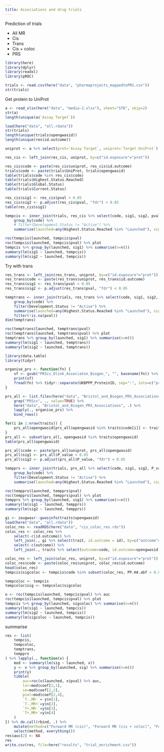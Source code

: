```yaml
---
title: Associations and drug trials
---
```



Prediction of trials

- All MR
- Cis
- Trans
- Cis + coloc
- PRS




```r
library(here)
library(dplyr)
library(readxl)
library(pROC)
```

```r
trials <- read.csv(here("data", "pharmaprojects_mappedtoPRS.csv"))
str(trials)
```

Get protein to UniProt

```r
a <- read_xlsx(here("data", "media-2.xlsx"), sheet="ST6", skip=2)
str(a)
length(unique(a$`Assay Target`))
```

```r
load(here("data", "all.rdata"))
str(trials)
length(unique(trials$opengwasid))
length(unique(res$id.outcome))

uniprot <- a %>% select(prot=`Assay Target`, uniprot=`Target UniProt`) %>% filter(!duplicated(uniprot))

res_cis <- left_join(res_cis, uniprot, by=c("id.exposure"="prot"))
```

```r
res_cis$code <- paste(res_cis$uniprot, res_cis$id.outcome)
trials$code <- paste(trials$UniProt, trials$opengwasid)
table(trials$code %in% res_cis$code)
table(trials$Highest.Status.Reached)
table(trials$Global.Status)
table(trials$Current.Status)

res_cis$sig1 <- res_cis$pval < 0.05
res_cis$sig2 <- p.adjust(res_cis$pval, "fdr") < 0.05
table(res_cis$sig1)

tempcis <- inner_join(trials, res_cis %>% select(code, sig1, sig2, pval), by="code") %>% 
    group_by(code) %>%
    # filter(Development.Status != "Active") %>%
    summarise(launched=any(Highest.Status.Reached %in% "Launched"), sig1=sig1[1], sig2=sig2[1], pval=pval[1], sig=sig1)

roc(tempcis$launched, tempcis$pval)
roc(tempcis$launched, tempcis$pval) %>% plot
tempcis %>% group_by(launched, sig1) %>% summarise(n=n())
summary(lm(sig1 ~ launched, tempcis))
summary(lm(sig2 ~ launched, tempcis))
```

Try with trans

```r
res_trans <- left_join(res_trans, uniprot, by=c("id.exposure"="prot"))
res_trans$code <- paste(res_trans$uniprot, res_trans$id.outcome)
res_trans$sig1 <- res_trans$pval < 0.05
res_trans$sig2 <- p.adjust(res_trans$pval, "fdr") < 0.05

temptrans <- inner_join(trials, res_trans %>% select(code, sig1, sig2, pval), by="code") %>% 
    group_by(code) %>%
    filter(Development.Status != "Active") %>%
    summarise(launched=any(Highest.Status.Reached %in% "Launched"), sig1=sig1[1], sig2=sig2[1], pval=pval[1], sig=sig1) %>%
    filter(!is.na(pval))
dim(temptrans)

roc(temptrans$launched, temptrans$pval)
roc(temptrans$launched, temptrans$pval) %>% plot
temptrans %>% group_by(launched, sig1) %>% summarise(n=n())
summary(lm(sig1 ~ launched, temptrans))
summary(lm(sig2 ~ launched, temptrans))
```


```r
library(data.table)
library(tidyr)

organise_prs <- function(fn) {
    sf <- gsub("PRScs_Olink_Associaton_Biogen_", "", basename(fn)) %>% gsub("PRScs_Olink_Associaton_Bristol_", "", .) %>% gsub(".csv", "", .) %>% gsub("_merged", "", .)
    print(sf)
    fread(fn) %>% tidyr::separate(UKBPPP_ProteinID, sep=":", into=c("prot", "uniprot", "v1", "v2")) %>% mutate(opengwasid=sf)
}

prs_all <- list.files(here("data", "Bristol_and_Biogen_PRS_Associations")) %>% 
    grep("PRScs", ., value=TRUE) %>%
    here("data", "Bristol_and_Biogen_PRS_Associations", .) %>%
    lapply(., organise_prs) %>% 
    bind_rows()

for(i in 1:nrow(traits)) {
    prs_all$opengwasid[prs_all$opengwasid %in% traits$code[i]] <- traits$opengwasid[i]
}
prs_all <- subset(prs_all, opengwasid %in% traits$opengwasid)
table(prs_all$opengwasid)
```

```r
prs_all$code <- paste(prs_all$uniprot, prs_all$opengwasid)
prs_all$sig1 <- prs_all$P_value < 0.05
prs_all$sig2 <- p.adjust(prs_all$P_value, "fdr") < 0.05

tempprs <- inner_join(trials, prs_all %>% select(code, sig1, sig2, P_value), by="code") %>% 
    group_by(code) %>%
    filter(Development.Status != "Active") %>%
    summarise(launched=any(Highest.Status.Reached %in% "Launched"), sig1=sig1[1], sig2=sig2[1], pval=P_value[1], sig=sig1)

roc(tempprs$launched, tempprs$pval)
roc(tempprs$launched, tempprs$pval) %>% plot
tempprs %>% group_by(launched, sig1) %>% summarise(n=n())
summary(lm(sig1 ~ launched, tempprs))
summary(lm(sig2 ~ launched, tempprs))
```


```r
gi <- ieugwasr::gwasinfo(traits$opengwasid)
load(here("data", "all.rdata"))
coloc_res <- readRDS(here("data", "cis_coloc_res.rds"))
coloc_res <- coloc_res %>%
    select(-c(id.outcome)) %>%
    left_join(., gi %>% select(trait, id.outcome = id), by=c("outcome"="trait")) %>%
    select(-c(outcome)) %>%
    left_join(., traits %>% select(outcome=code, id.outcome=opengwasid), by="id.outcome")

coloc_res <- left_join(coloc_res, uniprot, by=c("id.exposure"="prot"))
coloc_res$code <- paste(coloc_res$uniprot, coloc_res$id.outcome)
head(coloc_res)
tempcis$sigcoloc <- tempcis$code %in% subset(coloc_res, PP.H4.abf > 0.8)$code

tempcoloc <- tempcis
tempcoloc$sig <- tempcoloc$sigcoloc

o <- roc(tempcis$launched, tempcis$pval) %>% auc
roc(tempcis$launched, tempcis$pval) %>% plot
tempcis %>% group_by(launched, sigcoloc) %>% summarise(n=n())
summary(lm(sig1 ~ launched, tempcis))
summary(lm(sig2 ~ launched, tempcis))
summary(lm(sigcoloc ~ launched, tempcis))
```


summarise

```r
res <- list(
    tempcis,
    tempcoloc,
    temptrans,
    tempprs
) %>% lapply(., function(x) {
    mod <- summary(lm(sig ~ launched, x))
    y <- x %>% group_by(launched, sig) %>% summarise(n=n())
    print(y)
    tibble(
        auc=roc(x$launched, x$pval) %>% auc,
        lor=mod$coef[2,1],
        se=mod$coef[2,2],
        pval=mod$coef[2,4],
        `T-,MR-`= y$n[1],
        `T-,MR+`=y$n[2],
        `T+,MR-`=y$n[3],
        `T+,MR+`=y$n[4]
    )
}) %>% do.call(rbind, .) %>%
    mutate(method=c("Forward MR (cis)", "Forward MR (cis + coloc)", "Forward MR (trans)", "Reverse PRS")) %>%
    select(method, everything())
res$auc[2] <- NA
res
write.csv(res, file=here("results", "trial_enrichment.csv"))
```
